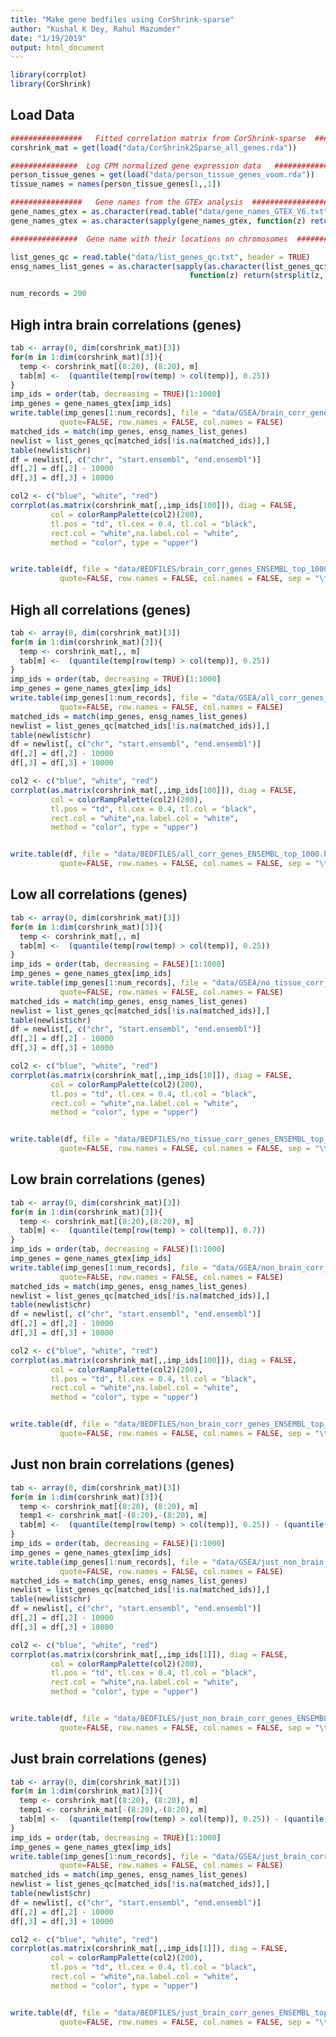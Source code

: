 ```yaml
---
title: "Make gene bedfiles using CorShrink-sparse"
author: "Kushal K Dey, Rahul Mazumder"
date: "1/19/2019"
output: html_document
---
```


```r
library(corrplot)
library(CorShrink)
```

## Load Data

```r
################   Fitted correlation matrix from CorShrink-sparse  #########################
corshrink_mat = get(load("data/CorShrink2Sparse_all_genes.rda"))

###############  Log CPM normalized gene expression data   #############################
person_tissue_genes = get(load("data/person_tissue_genes_voom.rda"))
tissue_names = names(person_tissue_genes[1,,1])

################   Gene names from the GTEx analysis  ############################
gene_names_gtex = as.character(read.table("data/gene_names_GTEX_V6.txt")[,1])
gene_names_gtex = as.character(sapply(gene_names_gtex, function(z) return(strsplit(z, "[.]")[[1]][1])))

###############  Gene name with their locations on chromosomes  #############################

list_genes_qc = read.table("data/list_genes_qc.txt", header = TRUE)
ensg_names_list_genes = as.character(sapply(as.character(list_genes_qc$ENSG),
                                        function(z) return(strsplit(z, "[.]")[[1]][1])))
```

```r
num_records = 200
```

## High intra brain correlations (genes)

```r
tab <- array(0, dim(corshrink_mat)[3])
for(m in 1:dim(corshrink_mat)[3]){
  temp <- corshrink_mat[(8:20), (8:20), m]
  tab[m] <-  (quantile(temp[row(temp) > col(temp)], 0.25))
}
imp_ids = order(tab, decreasing = TRUE)[1:1000]
imp_genes = gene_names_gtex[imp_ids]
write.table(imp_genes[1:num_records], file = "data/GSEA/brain_corr_genes_list.txt",
           quote=FALSE, row.names = FALSE, col.names = FALSE)
matched_ids = match(imp_genes, ensg_names_list_genes)
newlist = list_genes_qc[matched_ids[!is.na(matched_ids)],]
table(newlist$chr)
df = newlist[, c("chr", "start.ensembl", "end.ensembl")]
df[,2] = df[,2] - 10000
df[,3] = df[,3] + 10000

col2 <- c("blue", "white", "red")
corrplot(as.matrix(corshrink_mat[,,imp_ids[100]]), diag = FALSE,
         col = colorRampPalette(col2)(200),
         tl.pos = "td", tl.cex = 0.4, tl.col = "black",
         rect.col = "white",na.label.col = "white",
         method = "color", type = "upper")


write.table(df, file = "data/BEDFILES/brain_corr_genes_ENSEMBL_top_1000.bed",
           quote=FALSE, row.names = FALSE, col.names = FALSE, sep = "\t")

```

## High all correlations (genes)

```r
tab <- array(0, dim(corshrink_mat)[3])
for(m in 1:dim(corshrink_mat)[3]){
  temp <- corshrink_mat[,, m]
  tab[m] <-  (quantile(temp[row(temp) > col(temp)], 0.25))
}
imp_ids = order(tab, decreasing = TRUE)[1:1000]
imp_genes = gene_names_gtex[imp_ids]
write.table(imp_genes[1:num_records], file = "data/GSEA/all_corr_genes_list.txt",
           quote=FALSE, row.names = FALSE, col.names = FALSE)
matched_ids = match(imp_genes, ensg_names_list_genes)
newlist = list_genes_qc[matched_ids[!is.na(matched_ids)],]
table(newlist$chr)
df = newlist[, c("chr", "start.ensembl", "end.ensembl")]
df[,2] = df[,2] - 10000
df[,3] = df[,3] + 10000

col2 <- c("blue", "white", "red")
corrplot(as.matrix(corshrink_mat[,,imp_ids[100]]), diag = FALSE,
         col = colorRampPalette(col2)(200),
         tl.pos = "td", tl.cex = 0.4, tl.col = "black",
         rect.col = "white",na.label.col = "white",
         method = "color", type = "upper")


write.table(df, file = "data/BEDFILES/all_corr_genes_ENSEMBL_top_1000.bed",
           quote=FALSE, row.names = FALSE, col.names = FALSE, sep = "\t")

```




## Low all correlations (genes)

```r
tab <- array(0, dim(corshrink_mat)[3])
for(m in 1:dim(corshrink_mat)[3]){
  temp <- corshrink_mat[,, m]
  tab[m] <-  (quantile(temp[row(temp) > col(temp)], 0.25))
}
imp_ids = order(tab, decreasing = FALSE)[1:1000]
imp_genes = gene_names_gtex[imp_ids]
write.table(imp_genes[1:num_records], file = "data/GSEA/no_tissue_corr_genes_list.txt",
           quote=FALSE, row.names = FALSE, col.names = FALSE)
matched_ids = match(imp_genes, ensg_names_list_genes)
newlist = list_genes_qc[matched_ids[!is.na(matched_ids)],]
table(newlist$chr)
df = newlist[, c("chr", "start.ensembl", "end.ensembl")]
df[,2] = df[,2] - 10000
df[,3] = df[,3] + 10000

col2 <- c("blue", "white", "red")
corrplot(as.matrix(corshrink_mat[,,imp_ids[10]]), diag = FALSE,
         col = colorRampPalette(col2)(200),
         tl.pos = "td", tl.cex = 0.4, tl.col = "black",
         rect.col = "white",na.label.col = "white",
         method = "color", type = "upper")


write.table(df, file = "data/BEDFILES/no_tissue_corr_genes_ENSEMBL_top_1000.bed",
           quote=FALSE, row.names = FALSE, col.names = FALSE, sep = "\t")

```


## Low brain correlations (genes)

```r
tab <- array(0, dim(corshrink_mat)[3])
for(m in 1:dim(corshrink_mat)[3]){
  temp <- corshrink_mat[(8:20),(8:20), m]
  tab[m] <-  (quantile(temp[row(temp) > col(temp)], 0.7))
}
imp_ids = order(tab, decreasing = FALSE)[1:1000]
imp_genes = gene_names_gtex[imp_ids]
write.table(imp_genes[1:num_records], file = "data/GSEA/non_brain_corr_genes_list.txt",
           quote=FALSE, row.names = FALSE, col.names = FALSE)
matched_ids = match(imp_genes, ensg_names_list_genes)
newlist = list_genes_qc[matched_ids[!is.na(matched_ids)],]
table(newlist$chr)
df = newlist[, c("chr", "start.ensembl", "end.ensembl")]
df[,2] = df[,2] - 10000
df[,3] = df[,3] + 10000

col2 <- c("blue", "white", "red")
corrplot(as.matrix(corshrink_mat[,,imp_ids[100]]), diag = FALSE,
         col = colorRampPalette(col2)(200),
         tl.pos = "td", tl.cex = 0.4, tl.col = "black",
         rect.col = "white",na.label.col = "white",
         method = "color", type = "upper")


write.table(df, file = "data/BEDFILES/non_brain_corr_genes_ENSEMBL_top_1000.bed",
           quote=FALSE, row.names = FALSE, col.names = FALSE, sep = "\t")

```

## Just non brain correlations (genes)

```r
tab <- array(0, dim(corshrink_mat)[3])
for(m in 1:dim(corshrink_mat)[3]){
  temp <- corshrink_mat[(8:20), (8:20), m]
  temp1 <- corshrink_mat[-(8:20),-(8:20), m]
  tab[m] <-  (quantile(temp[row(temp) > col(temp)], 0.25)) - (quantile(temp1[row(temp1) > col(temp1)], 0.75))
}
imp_ids = order(tab, decreasing = FALSE)[1:1000]
imp_genes = gene_names_gtex[imp_ids]
write.table(imp_genes[1:num_records], file = "data/GSEA/just_non_brain_corr_genes_list.txt",
           quote=FALSE, row.names = FALSE, col.names = FALSE)
matched_ids = match(imp_genes, ensg_names_list_genes)
newlist = list_genes_qc[matched_ids[!is.na(matched_ids)],]
table(newlist$chr)
df = newlist[, c("chr", "start.ensembl", "end.ensembl")]
df[,2] = df[,2] - 10000
df[,3] = df[,3] + 10000

col2 <- c("blue", "white", "red")
corrplot(as.matrix(corshrink_mat[,,imp_ids[1]]), diag = FALSE,
         col = colorRampPalette(col2)(200),
         tl.pos = "td", tl.cex = 0.4, tl.col = "black",
         rect.col = "white",na.label.col = "white",
         method = "color", type = "upper")


write.table(df, file = "data/BEDFILES/just_non_brain_corr_genes_ENSEMBL_top_1000.bed",
           quote=FALSE, row.names = FALSE, col.names = FALSE, sep = "\t")

```

## Just brain correlations (genes)

```r
tab <- array(0, dim(corshrink_mat)[3])
for(m in 1:dim(corshrink_mat)[3]){
  temp <- corshrink_mat[(8:20), (8:20), m]
  temp1 <- corshrink_mat[-(8:20),-(8:20), m]
  tab[m] <-  (quantile(temp[row(temp) > col(temp)], 0.25)) - (quantile(temp1[row(temp1) > col(temp1)], 0.75))
}
imp_ids = order(tab, decreasing = TRUE)[1:1000]
imp_genes = gene_names_gtex[imp_ids]
write.table(imp_genes[1:num_records], file = "data/GSEA/just_brain_corr_genes_list.txt",
           quote=FALSE, row.names = FALSE, col.names = FALSE)
matched_ids = match(imp_genes, ensg_names_list_genes)
newlist = list_genes_qc[matched_ids[!is.na(matched_ids)],]
table(newlist$chr)
df = newlist[, c("chr", "start.ensembl", "end.ensembl")]
df[,2] = df[,2] - 10000
df[,3] = df[,3] + 10000

col2 <- c("blue", "white", "red")
corrplot(as.matrix(corshrink_mat[,,imp_ids[1]]), diag = FALSE,
         col = colorRampPalette(col2)(200),
         tl.pos = "td", tl.cex = 0.4, tl.col = "black",
         rect.col = "white",na.label.col = "white",
         method = "color", type = "upper")


write.table(df, file = "data/BEDFILES/just_brain_corr_genes_ENSEMBL_top_1000.bed",
           quote=FALSE, row.names = FALSE, col.names = FALSE, sep = "\t")

```
